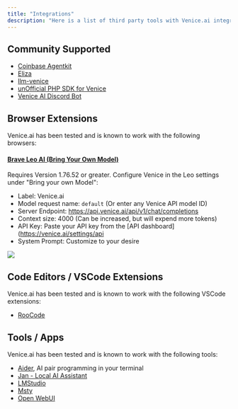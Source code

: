 ```yaml
---
title: "Integrations"
description: "Here is a list of third party tools with Venice.ai integrations."
---
```


## Community Supported

* [Coinbase Agentkit](https://www.coinbase.com/developer-platform/discover/launches/introducing-agentkit)
* [Eliza](https://github.com/ai16z/eliza)
* [llm-venice](https://github.com/ar-jan/llm-venice)
* [unOfficial PHP SDK for Venice](https://github.com/georgeglarson/venice-ai-php)
* [Venice AI Discord Bot](https://bobbiebeach.space/blog/venice-ai-discord-bot-full-setup-guide-features/)

## Browser Extensions

Venice.ai has been tested and is known to work with the following browsers:

#### [Brave Leo AI (Bring Your Own Model)](https://brave.com/download-beta/) 

Requires Version 1.76.52 or greater. Configure Venice in the Leo settings under "Bring your own Model":
  - Label: Venice.ai
  - Model request name: `default` (Or enter any Venice API model ID)
  - Server Endpoint: https://api.venice.ai/api/v1/chat/completions
  - Context size: 4000 (Can be increased, but will expend more tokens)
  - API Key: Paste your API key from the [API dashboard](https://venice.ai/settings/api
  - System Prompt: Customize to your desire

<Frame>
  <img src="/images/integrations/brave-leo.png" />
</Frame>


## Code Editors / VSCode Extensions

Venice.ai has been tested and is known to work with the following VSCode extensions:

* [RooCode](https://github.com/RooVetGit/Roo-Code)

## Tools / Apps

Venice.ai has been tested and is known to work with the following tools:

* [Aider](https://github.com/Aider-AI/aider), AI pair programming in your terminal
* [Jan - Local AI Assistant](https://github.com/janhq/jan)
* [LMStudio](https://lmstudio.ai)
* [Msty](https://msty.app)
* [Open WebUI](https://github.com/open-webui/open-webui)
